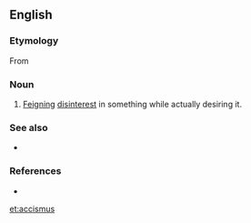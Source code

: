 ==English==

===Etymology===
From {{etyl|grc|en}} {{term|ἀκκισμός||prudery|tr=akkismos|lang=grc}}
{{examples-right|examples=Oh, but I can't accept this gift!}}

===Noun===
{{infl|en|noun}}

# {{rhetoric}} [[feign|Feigning]] [[disinterest]] in something while actually desiring it.

===See also===
* {{pedia}}

===References===
* {{R:Silva Rhetoricae}}
[[et:accismus]]